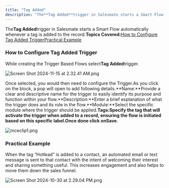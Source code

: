 ```yaml
---
title: "Tag Added"
description: "The**Tag Added**trigger in Salesmate starts a Smart Flow automatically whenever a tag is added to the record.**Topics Covered:**[How to Configure Tag"
---
```


The**Tag Added**trigger in Salesmate starts a Smart Flow automatically whenever a tag is added to the record.**Topics Covered:**[How to Configure Tag Added Trigger](https://support.salesmate.io/hc/en-us/articles/36768326138393-Tag-Added#h_01J7NJ1Q3W36VVYBG8ZT7CD3MB)[Practical Example](https://support.salesmate.io/hc/en-us/articles/36768326138393-Tag-Added#h_01J7WKHVJKMN6AX0M0NDCX582T)

### How to Configure Tag Added Trigger

While creating the Trigger Based Flows select**Tag Added**trigger.

![Screen Shot 2024-11-15 at 2.32.41 AM.png](./images/Screen-Shot-2024-11-15-at-2.32.41-AM.png)

Once selected, you would then need to configure the Trigger.As you click on the block, a pop will open to add following details.**Name:**Provide a clear and descriptive name for the trigger to easily identify its purpose and function within your flow.**Description:**Enter a brief explanation of what the trigger does and its role in the flow.**Module:**Select the specific module where the trigger should be applied.**Tags:**Specify the tag that will activate the trigger when added to a record, ensuring the flow is initiated based on this specific label.Once done click on**Save**.

![mceclip1.png](./images/mceclip1-29.png)

### Practical Example

When the tag “Hotlead” is added to a contact, an automated email or text message is sent to that contact with the intent of welcoming their interest and sharing something useful. This increases engagement and also helps to move them down the sales funnel.

![Screen Shot 2024-10-30 at 2.29.04 PM.png](./images/Screen-Shot-2024-10-30-at-2.29.04-PM.png)
